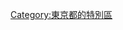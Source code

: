 {{東京都區部行政區劃分類導航|}}
{{catmore}}
{{Commonscat|Shibuya, Tokyo}}
{{DEFAULTSORT:Shibuya}}
[[Category:東京都的特別區|Category:東京都的特別區]]